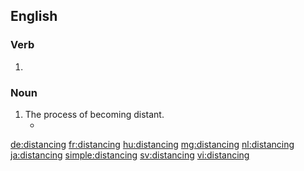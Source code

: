 ==English==

===Verb===
{{head|en|present participle}}

# {{present participle of|distance|lang=en}}

===Noun===
{{en-noun}}

# The process of becoming distant.
#* {{quote-news|year=2008|date=April 13|author=Dave Itzkoff|title=Bob Dylan Finally Gets His Pulitzer. His What?|work=New York Times|url=http://www.nytimes.com/2008/04/13/weekinreview/13Itzkoff.html
|passage=If you were apprehensive, you were in the good company of Dylan aficionados still grappling with the trickster mystique of the 66-year-old singer-songwriter who see the Pulitzer as another chapter in his complicated history with the establishment, an ongoing dance of '''distancings''' and détentes. }}

[[de:distancing]]
[[fr:distancing]]
[[hu:distancing]]
[[mg:distancing]]
[[nl:distancing]]
[[ja:distancing]]
[[simple:distancing]]
[[sv:distancing]]
[[vi:distancing]]